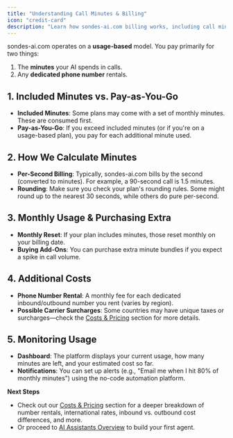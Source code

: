 ```yaml
---
title: "Understanding Call Minutes & Billing"
icon: "credit-card"
description: "Learn how sondes-ai.com billing works, including call minutes calculation, phone number rentals, and usage monitoring"
---
```


sondes-ai.com operates on a **usage-based** model. You pay primarily for two things:

1. The **minutes** your AI spends in calls.
2. Any **dedicated phone number** rentals.

## 1. Included Minutes vs. Pay-as-You-Go

- **Included Minutes**: Some plans may come with a set of monthly minutes. These are consumed first.
- **Pay-as-You-Go**: If you exceed included minutes (or if you're on a usage-based plan), you pay for each additional minute used.

## 2. How We Calculate Minutes

- **Per-Second Billing**: Typically, sondes-ai.com bills by the second (converted to minutes). For example, a 90-second call is 1.5 minutes.
- **Rounding**: Make sure you check your plan's rounding rules. Some might round up to the nearest 30 seconds, while others do pure per-second.

## 3. Monthly Usage & Purchasing Extra

- **Monthly Reset**: If your plan includes minutes, those reset monthly on your billing date.
- **Buying Add-Ons**: You can purchase extra minute bundles if you expect a spike in call volume.

## 4. Additional Costs

- **Phone Number Rental**: A monthly fee for each dedicated inbound/outbound number you rent (varies by region).
- **Possible Carrier Surcharges**: Some countries may have unique taxes or surcharges—check the [Costs & Pricing](/pricing/overview) section for more details.

## 5. Monitoring Usage

- **Dashboard**: The platform displays your current usage, how many minutes are left, and your estimated cost so far.
- **Notifications**: You can set up alerts (e.g., "Email me when I hit 80% of monthly minutes") using the no-code automation platform.

**Next Steps**

- Check out our [Costs & Pricing](/pricing/overview) section for a deeper breakdown of number rentals, international rates, inbound vs. outbound cost differences, and more.
- Or proceed to [AI Assistants Overview](/ai-assistants/what-is-ai-assistant) to build your first agent.
